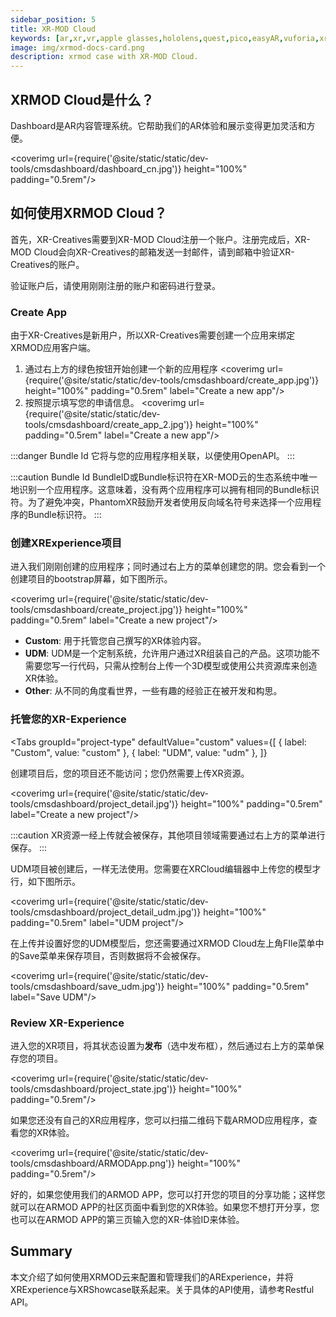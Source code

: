 ```yaml
---
sidebar_position: 5
title: XR-MOD Cloud
keywords: [ar,xr,vr,apple glasses,hololens,quest,pico,easyAR,vuforia,xrmod,mod,doc,XR,facebook,meta,unity]
image: img/xrmod-docs-card.png
description: xrmod case with XR-MOD Cloud.
---
```


## XRMOD Cloud是什么？

Dashboard是AR内容管理系统。它帮助我们的AR体验和展示变得更加灵活和方便。

<coverimg  url={require('@site/static/static/dev-tools/cmsdashboard/dashboard_cn.jpg')} height="100%" padding="0.5rem"/>

## 如何使用XRMOD Cloud？

首先，XR-Creatives需要到XR-MOD Cloud[](https://phantomsxr.com)注册一个账户。注册完成后，XR-MOD Cloud会向XR-Creatives的邮箱发送一封邮件，请到邮箱中验证XR-Creatives的账户。

验证账户后，请使用刚刚注册的账户和密码进行登录。


### Create App

由于XR-Creatives是新用户，所以XR-Creatives需要创建一个应用来绑定XRMOD应用客户端。
1. 通过右上方的绿色按钮开始创建一个新的应用程序
    <coverimg  url={require('@site/static/static/dev-tools/cmsdashboard/create_app.jpg')} height="100%" padding="0.5rem" label="Create a new app"/>
2. 按照提示填写您的申请信息。
    <coverimg  url={require('@site/static/static/dev-tools/cmsdashboard/create_app_2.jpg')} height="100%" padding="0.5rem" label="Create a new app"/>

:::danger Bundle Id
它将与您的应用程序相关联，以便使用OpenAPI。
:::

:::caution Bundle Id
BundleID或Bundle标识符在XR-MOD云的生态系统中唯一地识别一个应用程序。这意味着，没有两个应用程序可以拥有相同的Bundle标识符。为了避免冲突，PhantomXR鼓励开发者使用反向域名符号来选择一个应用程序的Bundle标识符。
:::

### 创建XRExperience项目
进入我们刚刚创建的应用程序；同时通过右上方的菜单创建您的阴。您会看到一个创建项目的bootstrap屏幕，如下图所示。

<coverimg  url={require('@site/static/static/dev-tools/cmsdashboard/create_project.jpg')} height="100%" padding="0.5rem" label="Create a new project"/>

- **Custom**: 用于托管您自己撰写的XR体验内容。
- **UDM**: UDM是一个定制系统，允许用户通过XR组装自己的产品。这项功能不需要您写一行代码，只需从控制台上传一个3D模型或使用公共资源库来创造XR体验。
- **Other**: 从不同的角度看世界，一些有趣的经验正在被开发和构思。

### 托管您的XR-Experience

<Tabs
  groupId="project-type"
  defaultValue="custom"
  values={[
    { label: "Custom", value: "custom" },
    { label: "UDM", value: "udm" },
  ]}
>
<TabItem value="custom">


创建项目后，您的项目还不能访问；您仍然需要上传XR资源。

<coverimg  url={require('@site/static/static/dev-tools/cmsdashboard/project_detail.jpg')} height="100%" padding="0.5rem" label="Create a new project"/>

:::caution
XR资源一经上传就会被保存，其他项目领域需要通过右上方的菜单进行保存。
:::

</TabItem>

<TabItem value="udm">

UDM项目被创建后，一样无法使用。您需要在XRCloud编辑器中上传您的模型才行，如下图所示。

<coverimg  url={require('@site/static/static/dev-tools/cmsdashboard/project_detail_udm.jpg')} height="100%" padding="0.5rem" label="UDM project"/>

在上传并设置好您的UDM模型后，您还需要通过XRMOD Cloud左上角FIle菜单中的Save菜单来保存项目，否则数据将不会被保存。

<coverimg  url={require('@site/static/static/dev-tools/cmsdashboard/save_udm.jpg')} height="100%" padding="0.5rem" label="Save UDM"/>

</TabItem>

</Tabs>

### Review XR-Experience

进入您的XR项目，将其状态设置为**发布**（选中发布框），然后通过右上方的菜单保存您的项目。

<coverimg  url={require('@site/static/static/dev-tools/cmsdashboard/project_state.jpg')} height="100%" padding="0.5rem"/>

如果您还没有自己的XR应用程序，您可以扫描二维码下载ARMOD应用程序，查看您的XR体验。

<coverimg  url={require('@site/static/static/dev-tools/cmsdashboard/ARMODApp.png')} height="100%" padding="0.5rem"/>

好的，如果您使用我们的ARMOD APP，您可以打开您的项目的分享功能；这样您就可以在ARMOD APP的社区页面中看到您的XR体验。如果您不想打开分享，您也可以在ARMOD APP的第三页输入您的XR-体验ID来体验。

## Summary

本文介绍了如何使用XRMOD云来配置和管理我们的ARExperience，并将XRExperience与XRShowcase联系起来。关于具体的API使用，请参考Restful API。